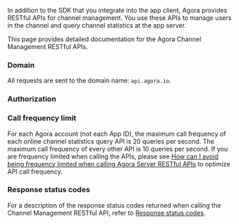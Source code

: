 
In addition to the SDK that you integrate into the app client, Agora provides RESTful APIs for channel management. You use these APIs to manage users in the channel and query channel statistics at the app server.

This page provides detailed documentation for the Agora Channel Management RESTful APIs.

### Domain

All requests are sent to the domain name: `api.agora.io`.

### Authorization

<Authorization/>

### Call frequency limit

For each Agora account (not each App ID), the maximum call frequency of each online channel statistics query API is 20 queries per second. The maximum call frequency of every other API is 10 queries per second. If you are frequency limited when calling the APIs, please see [How can I avoid being frequency limited when calling Agora Server RESTful APIs](/help/integration-issues/restful_api_call_frequency/) to optimize API call frequency.

### Response status codes

For a description of the response status codes returned when calling the Channel Management RESTful API, refer to [Response status codes](response-status-code).
